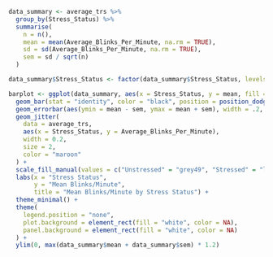 ```r
data_summary <- average_trs %>%
  group_by(Stress_Status) %>%
  summarise(
    n = n(),
    mean = mean(Average_Blinks_Per_Minute, na.rm = TRUE),
    sd = sd(Average_Blinks_Per_Minute, na.rm = TRUE),
    sem = sd / sqrt(n)
  )

data_summary$Stress_Status <- factor(data_summary$Stress_Status, levels = c("Unstressed", "Stressed"))

barplot <- ggplot(data_summary, aes(x = Stress_Status, y = mean, fill = Stress_Status)) +
  geom_bar(stat = "identity", color = "black", position = position_dodge()) +
  geom_errorbar(aes(ymin = mean - sem, ymax = mean + sem), width = .2, position = position_dodge(.9)) +
  geom_jitter(
    data = average_trs, 
    aes(x = Stress_Status, y = Average_Blinks_Per_Minute), 
    width = 0.2, 
    size = 2, 
    color = "maroon"
  ) +
  scale_fill_manual(values = c("Unstressed" = "grey49", "Stressed" = "lightgrey")) +
  labs(x = "Stress Status",
       y = "Mean Blinks/Minute",
       title = "Mean Blinks/Minute by Stress Status") +
  theme_minimal() +
  theme(
    legend.position = "none",
    plot.background = element_rect(fill = "white", color = NA),
    panel.background = element_rect(fill = "white", color = NA)
  ) + 
  ylim(0, max(data_summary$mean + data_summary$sem) * 1.2)
```
